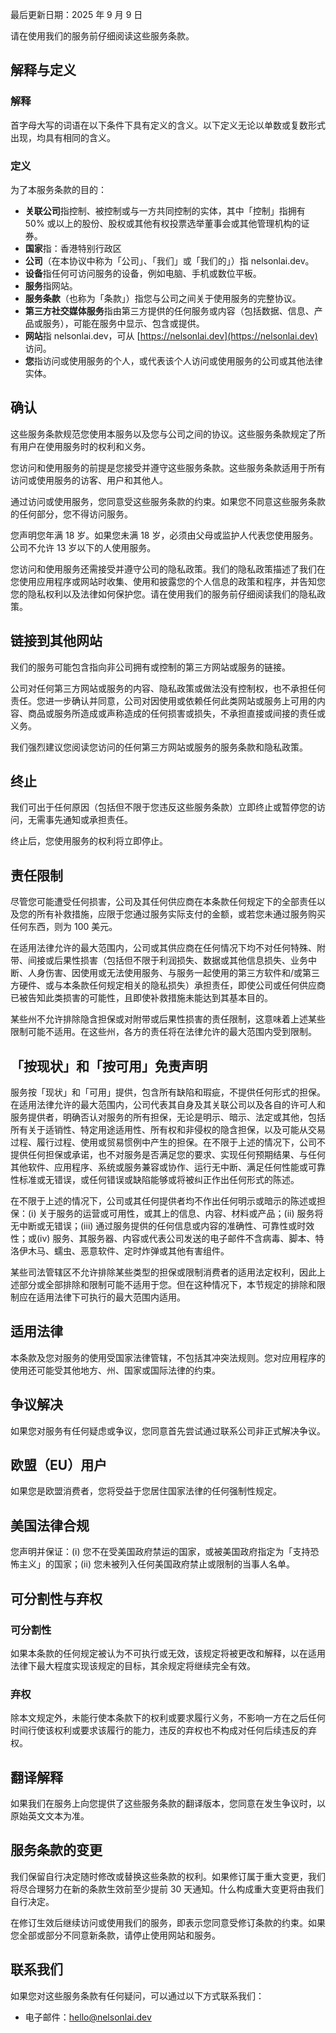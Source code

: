最后更新日期：2025 年 9 月 9 日

请在使用我们的服务前仔细阅读这些服务条款。

## 解释与定义

### 解释

首字母大写的词语在以下条件下具有定义的含义。以下定义无论以单数或复数形式出现，均具有相同的含义。

### 定义

为了本服务条款的目的：

- **关联公司**指控制、被控制或与一方共同控制的实体，其中「控制」指拥有 50% 或以上的股份、股权或其他有权投票选举董事会或其他管理机构的证券。
- **国家**指：香港特别行政区
- **公司**（在本协议中称为「公司」、「我们」或「我们的」）指 nelsonlai.dev。
- **设备**指任何可访问服务的设备，例如电脑、手机或数位平板。
- **服务**指网站。
- **服务条款**（也称为「条款」）指您与公司之间关于使用服务的完整协议。
- **第三方社交媒体服务**指由第三方提供的任何服务或内容（包括数据、信息、产品或服务），可能在服务中显示、包含或提供。
- **网站**指 nelsonlai.dev，可从 [https://nelsonlai.dev](https://nelsonlai.dev) 访问。
- **您**指访问或使用服务的个人，或代表该个人访问或使用服务的公司或其他法律实体。

## 确认

这些服务条款规范您使用本服务以及您与公司之间的协议。这些服务条款规定了所有用户在使用服务时的权利和义务。

您访问和使用服务的前提是您接受并遵守这些服务条款。这些服务条款适用于所有访问或使用服务的访客、用户和其他人。

通过访问或使用服务，您同意受这些服务条款的约束。如果您不同意这些服务条款的任何部分，您不得访问服务。

您声明您年满 18 岁。如果您未满 18 岁，必须由父母或监护人代表您使用服务。公司不允许 13 岁以下的人使用服务。

您访问和使用服务还需接受并遵守公司的隐私政策。我们的隐私政策描述了我们在您使用应用程序或网站时收集、使用和披露您的个人信息的政策和程序，并告知您您的隐私权利以及法律如何保护您。请在使用我们的服务前仔细阅读我们的隐私政策。

## 链接到其他网站

我们的服务可能包含指向非公司拥有或控制的第三方网站或服务的链接。

公司对任何第三方网站或服务的内容、隐私政策或做法没有控制权，也不承担任何责任。您进一步确认并同意，公司对因使用或依赖任何此类网站或服务上可用的内容、商品或服务所造成或声称造成的任何损害或损失，不承担直接或间接的责任或义务。

我们强烈建议您阅读您访问的任何第三方网站或服务的服务条款和隐私政策。

## 终止

我们可出于任何原因（包括但不限于您违反这些服务条款）立即终止或暂停您的访问，无需事先通知或承担责任。

终止后，您使用服务的权利将立即停止。

## 责任限制

尽管您可能遭受任何损害，公司及其任何供应商在本条款任何规定下的全部责任以及您的所有补救措施，应限于您通过服务实际支付的金额，或若您未通过服务购买任何东西，则为 100 美元。

在适用法律允许的最大范围内，公司或其供应商在任何情况下均不对任何特殊、附带、间接或后果性损害（包括但不限于利润损失、数据或其他信息损失、业务中断、人身伤害、因使用或无法使用服务、与服务一起使用的第三方软件和/或第三方硬件、或与本条款任何规定相关的隐私损失）承担责任，即使公司或任何供应商已被告知此类损害的可能性，且即使补救措施未能达到其基本目的。

某些州不允许排除隐含担保或对附带或后果性损害的责任限制，这意味着上述某些限制可能不适用。在这些州，各方的责任将在法律允许的最大范围内受到限制。

## 「按现状」和「按可用」免责声明

服务按「现状」和「可用」提供，包含所有缺陷和瑕疵，不提供任何形式的担保。在适用法律允许的最大范围内，公司代表其自身及其关联公司以及各自的许可人和服务提供者，明确否认对服务的所有担保，无论是明示、暗示、法定或其他，包括所有关于适销性、特定用途适用性、所有权和非侵权的隐含担保，以及可能从交易过程、履行过程、使用或贸易惯例中产生的担保。在不限于上述的情况下，公司不提供任何担保或承诺，也不对服务是否满足您的要求、实现任何预期结果、与任何其他软件、应用程序、系统或服务兼容或协作、运行无中断、满足任何性能或可靠性标准或无错误，或任何错误或缺陷能够或将被纠正作出任何形式的陈述。

在不限于上述的情况下，公司或其任何提供者均不作出任何明示或暗示的陈述或担保：(i) 关于服务的运营或可用性，或其上的信息、内容、材料或产品；(ii) 服务将无中断或无错误；(iii) 通过服务提供的任何信息或内容的准确性、可靠性或时效性；或(iv) 服务、其服务器、内容或代表公司发送的电子邮件不含病毒、脚本、特洛伊木马、蠕虫、恶意软件、定时炸弹或其他有害组件。

某些司法管辖区不允许排除某些类型的担保或限制消费者的适用法定权利，因此上述部分或全部排除和限制可能不适用于您。但在这种情况下，本节规定的排除和限制应在适用法律下可执行的最大范围内适用。

## 适用法律

本条款及您对服务的使用受国家法律管辖，不包括其冲突法规则。您对应用程序的使用还可能受其他地方、州、国家或国际法律的约束。

## 争议解决

如果您对服务有任何疑虑或争议，您同意首先尝试通过联系公司非正式解决争议。

## 欧盟（EU）用户

如果您是欧盟消费者，您将受益于您居住国家法律的任何强制性规定。

## 美国法律合规

您声明并保证：(i) 您不在受美国政府禁运的国家，或被美国政府指定为「支持恐怖主义」的国家；(ii) 您未被列入任何美国政府禁止或限制的当事人名单。

## 可分割性与弃权

### 可分割性

如果本条款的任何规定被认为不可执行或无效，该规定将被更改和解释，以在适用法律下最大程度实现该规定的目标，其余规定将继续完全有效。

### 弃权

除本文规定外，未能行使本条款下的权利或要求履行义务，不影响一方在之后任何时间行使该权利或要求该履行的能力，违反的弃权也不构成对任何后续违反的弃权。

## 翻译解释

如果我们在服务上向您提供了这些服务条款的翻译版本，您同意在发生争议时，以原始英文文本为准。

## 服务条款的变更

我们保留自行决定随时修改或替换这些条款的权利。如果修订属于重大变更，我们将尽合理努力在新的条款生效前至少提前 30 天通知。什么构成重大变更将由我们自行决定。

在修订生效后继续访问或使用我们的服务，即表示您同意受修订条款的约束。如果您全部或部分不同意新条款，请停止使用网站和服务。

## 联系我们

如果您对这些服务条款有任何疑问，可以通过以下方式联系我们：

- 电子邮件：hello@nelsonlai.dev
